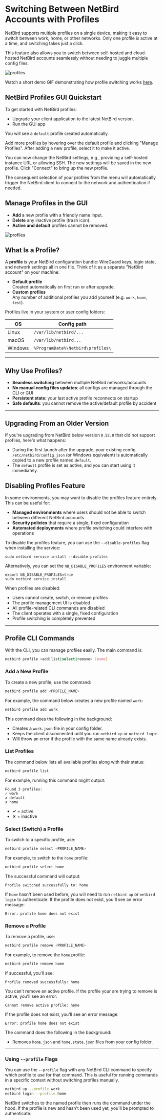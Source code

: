 # Switching Between NetBird Accounts with Profiles

NetBird supports multiple profiles on a single device, making it easy to switch between work, home, or other networks.
Only one profile is active at a time, and switching takes just a click.

This feature also allows you to switch between self-hosted and cloud-hosted NetBird accounts seamlessly without needing
to juggle multiple config files.

<p>
    <img src="/docs-static/img/how-to-guides/profiles/profiles.png" alt="profiles" className="imagewrapper"/>
</p>

Watch a short demo GIF demonstrating how profile switching works [here](/docs-static/img/how-to-guides/profiles/profiles.gif).

## NetBird Profiles GUI Quickstart

To get started with NetBird profiles:

- Upgrade your client application to the latest NetBird version.
- Run the GUI app

You will see a `default` profile created automatically.

Add more profiles by hovering over the default profile and clicking "Manage Profiles".
After adding a new profile, select it to make it active.

You can now change the NetBird settings, e.g., providing a self-hosted
instance URL or allowing SSH. The new settings will be saved in the new profile. Click "Connect" to bring up the new profile.

The consequent selection of your profiles from the menu will automatically trigger the NetBird client to connect to the network and authentication
if needed.

## Manage Profiles in the GUI

* **Add** a new profile with a friendly name input.
* **Delete** any inactive profile (trash icon).
* **Active and default** profiles cannot be removed.

<p>
    <img src="/docs-static/img/how-to-guides/profiles/manage-profiles.png" alt="profiles" className="imagewrapper"/>
</p>

## What Is a Profile?

A **profile** is your NetBird configuration bundle: WireGuard keys, login state, and network settings all in one file.
Think of it as a separate "NetBird account" on your machine:

- **Default profile**  
  Created automatically on first run or after upgrade.  
- **Custom profiles**  
  Any number of additional profiles you add yourself (e.g. `work`, `home`, `test`).

Profiles live in your system or user config folders:

| OS     | Config path                  | 
| ------ | --------------------------------- |
| Linux  | `/var/lib/netbird/...`   | 
| macOS  | `/var/lib/netbird...`| 
| Windows| `%ProgramData%\Netbird\profiles\` |

---

## Why Use Profiles?

- **Seamless switching** between multiple NetBird networks/accounts  
- **No manual config files updates**: all configs are managed through the CLI or GUI
- **Persistent state**: your last active profile reconnects on startup
- **Safe defaults**: you cannot remove the active/default profile by accident

---

## Upgrading From an Older Version

If you're upgrading from NetBird below version `0.52.0` that did not support profiles, here's what happens:

* During the first launch after the upgrade, your existing config `/etc/netbird/config.json` (or Windows equivalent) is automatically
copied to a new profile named  `default`.
* The `default` profile is set as active, and you can start using it immediately.

## Disabling Profiles Feature

In some environments, you may want to disable the profiles feature entirely. This can be useful for:

* **Managed environments** where users should not be able to switch between different NetBird accounts
* **Security policies** that require a single, fixed configuration
* **Automated deployments** where profile switching could interfere with operations

To disable the profiles feature, you can use the `--disable-profiles` flag when installing the service:

```shell
sudo netbird service install --disable-profiles
```

Alternatively, you can set the `NB_DISABLE_PROFILES` environment variable:

```shell
export NB_DISABLE_PROFILES=true
sudo netbird service install
```

When profiles are disabled:
* Users cannot create, switch, or remove profiles
* The profile management UI is disabled
* All profile-related CLI commands are disabled
* The client operates with a single, fixed configuration
* Profile switching is completely prevented

---

## Profile CLI Commands

With the CLI, you can manage profiles easily. The main command is:

```bash
netbird profile <add|list|select|remove> [name]
````

### Add a New Profile

To create a new profile, use the command:

```bash
netbird profile add <PROFILE_NAME>
```

For example, the command below creates a new profile named `work`:

```bash
netbird profile add work
```

This command does the following in the background:

* Creates a `work.json` file in your config folder.
* Keeps the client disconnected until you run `netbird up` or `netbird login`.
* Will throw an error if the profile with the same name already exists.

### List Profiles

The command below lists all available profiles along with their status:

```bash
netbird profile list
```

For example, running this command might output:

```text
Found 3 profiles:
✓ work
✗ default
✗ home
```

* **✓** = active
* **✗** = inactive

### Select (Switch) a Profile

To switch to a specific profile, use:

```bash
netbird profile select <PROFILE_NAME>
```

For example, to switch to the `home` profile:

```bash
netbird profile select home
```

The successful command will output:

```text
Profile switched successfully to: home
```

If `home` hasn't been used before, you will need to run `netbird up` or `netbird login` to authenticate.
If the profile does not exist, you'll see an error message:

```text
Error: profile home does not exist
```

### Remove a Profile

To remove a profile, use:

```bash
netbird profile remove <PROFILE_NAME>
```

For example, to remove the `home` profile:

```bash
netbird profile remove home
```

If successful, you'll see:

```text
Profile removed successfully: home
```

You can't remove an active profile. If the profile your are trying to remove is active, you'll see an error:

```text
Cannot remove active profile: home
```

If the profile does not exist, you'll see an error message:

```text
Error: profile home does not exist
```

The command does the following in the background:

* Removes `home.json` and `home.state.json` files from your config folder.

---

### Using `--profile` Flags

You can use the `--profile` flag with any NetBird CLI command to specify which profile to use for that command.
This is useful for running commands in a specific context without switching profiles manually.

```bash
netbird up --profile work
netbird login --profile home
```

NetBird switches to the named profile then runs the command under the hood. If the profile is new and hasn't been used yet,
you'll be prompted to authenticate.
